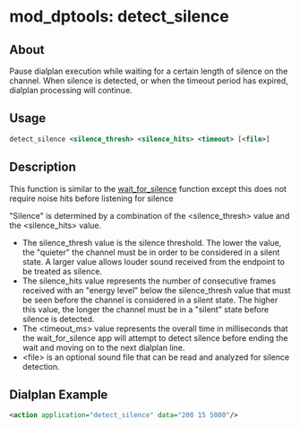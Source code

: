
# mod_dptools: detect_silence 

 

## About

Pause dialplan execution while waiting for a certain length of silence on the channel. When silence is detected, or when the timeout period has expired, dialplan processing will continue.

## Usage

```xml
detect_silence <silence_thresh> <silence_hits> <timeout> [<file>]
```

  
## Description

This function is similar to the [wait\_for\_silence](./6586879.mdx#about) function except this does not require noise hits before listening for silence

"Silence" is determined by a combination of the \<silence\_thresh> value and the \<silence\_hits> value.

* The silence\_thresh value is the silence threshold. The lower the value, the "quieter" the channel must be in order to be considered in a silent state. A larger value allows louder sound received from the endpoint to be treated as silence.
* The silence\_hits value represents the number of consecutive frames received with an "energy level" below the silence\_thresh value that must be seen before the channel is considered in a silent state. The higher this value, the longer the channel must be in a "silent" state before silence is detected.
* The \<timeout\_ms> value represents the overall time in milliseconds that the wait\_for\_silence app will attempt to detect silence before ending the wait and moving on to the next dialplan line.
* \<file> is an optional sound file that can be read and analyzed for silence detection.

## Dialplan Example

```xml
<action application="detect_silence" data="200 15 5000"/>
```
  
  

